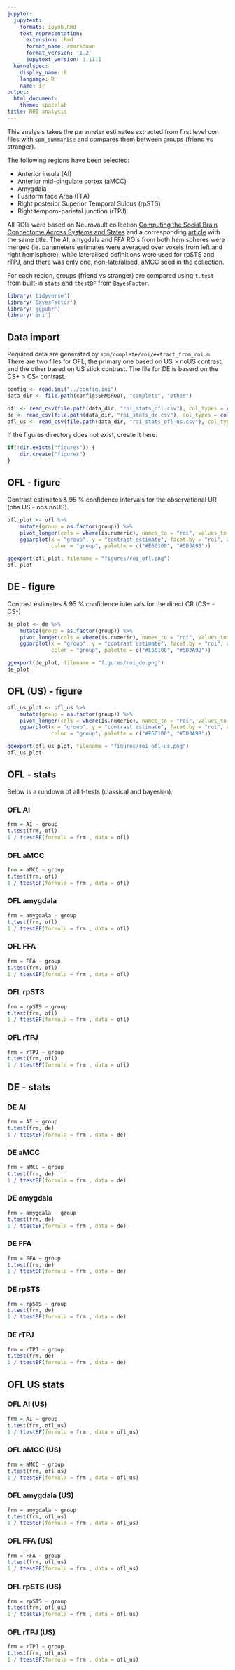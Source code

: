```yaml
---
jupyter:
  jupytext:
    formats: ipynb,Rmd
    text_representation:
      extension: .Rmd
      format_name: rmarkdown
      format_version: '1.2'
      jupytext_version: 1.11.1
  kernelspec:
    display_name: R
    language: R
    name: ir
output: 
  html_document:
    theme: spacelab
title: ROI analysis
---
```


This analysis takes the parameter estimates extracted from first level con files with `spm_summarise` and compares them between groups (friend vs stranger).

The following regions have been selected:

- Anterior insula (AI)
- Anterior mid-cingulate cortex (aMCC)
- Amygdala
- Fusiform face Area (FFA)
- Right posterior Superior Temporal Sulcus (rpSTS)
- Right temporo-parietal junction (rTPJ).

All ROIs were based on Neurovault collection [Computing the Social Brain Connectome Across Systems and States](https://neurovault.org/collections/2462/) and a corresponding [article](https://academic.oup.com/cercor/article/28/7/2207/3831104) with the same title. The AI, amygdala and FFA ROIs from both hemispheres were merged (ie. parameters estimates were averaged over voxels from left and right hemisphere), while lateralised definitions were used for rpSTS and rTPJ, and there was only one, non-lateralised, aMCC seed in the collection.

For each region, groups (friend vs stranger) are compared using `t.test` from built-in `stats` and `ttestBF` from `BayesFactor`.

```r
library('tidyverse')
library('BayesFactor')
library('ggpubr')
library('ini')
```

## Data import

Required data are generated by `spm/complete/roi/extract_from_roi.m`.
There are two files for OFL, the primary one based on US > noUS contrast, and the other based on US stick contrast.
The file for DE is baserd on the CS+ > CS- contrast.

```r
config <- read.ini("../config.ini")
data_dir <- file.path(config$SPM$ROOT, "complete", "other")

ofl <- read_csv(file.path(data_dir, "roi_stats_ofl.csv"), col_types = cols())
de <- read_csv(file.path(data_dir, "roi_stats_de.csv"), col_types = cols())
ofl_us <- read_csv(file.path(data_dir, "roi_stats_ofl-us.csv"), col_types = cols())
```

If the figures directory does not exist, create it here:
```r
if(!dir.exists("figures")) {
    dir.create("figures")
}
```

## OFL - figure

Contrast estimates & 95 % confidence intervals for the observational UR (obs US - obs noUS).

```r
ofl_plot <- ofl %>%
    mutate(group = as.factor(group)) %>%
    pivot_longer(cols = where(is.numeric), names_to = "roi", values_to = "contrast estimate") %>%
    ggbarplot(x = "group", y = "contrast estimate", facet.by = "roi", add = "mean_ci",
              color = "group", palette = c("#E66100", "#5D3A9B"))

ggexport(ofl_plot, filename = "figures/roi_ofl.png")
ofl_plot
```

## DE - figure

Contrast estimates & 95 % confidence intervals for the direct CR (CS+ - CS-)

```r
de_plot <- de %>%
    mutate(group = as.factor(group)) %>%
    pivot_longer(cols = where(is.numeric), names_to = "roi", values_to = "contrast estimate") %>%
    ggbarplot(x = "group", y = "contrast estimate", facet.by = "roi", add = "mean_ci",
              color = "group", palette = c("#E66100", "#5D3A9B"))

ggexport(de_plot, filename = "figures/roi_de.png")
de_plot
```

## OFL (US) - figure

```r
ofl_us_plot <- ofl_us %>%
    mutate(group = as.factor(group)) %>%
    pivot_longer(cols = where(is.numeric), names_to = "roi", values_to = "contrast estimate") %>%
    ggbarplot(x = "group", y = "contrast estimate", facet.by = "roi", add = "mean_ci",
              color = "group", palette = c("#E66100", "#5D3A9B"))

ggexport(ofl_us_plot, filename = "figures/roi_ofl-us.png")
ofl_us_plot
```

## OFL - stats

Below is a rundown of all t-tests (classical and bayesian).

### OFL AI

```r
frm = AI ~ group
t.test(frm, ofl)
1 / ttestBF(formula = frm , data = ofl)
```

### OFL aMCC

```r
frm = aMCC ~ group
t.test(frm, ofl)
1 / ttestBF(formula = frm , data = ofl)
```

### OFL amygdala

```r
frm = amygdala ~ group
t.test(frm, ofl)
1 / ttestBF(formula = frm , data = ofl)
```

### OFL FFA

```r
frm = FFA ~ group
t.test(frm, ofl)
1 / ttestBF(formula = frm , data = ofl)
```

### OFL rpSTS

```r
frm = rpSTS ~ group
t.test(frm, ofl)
1 / ttestBF(formula = frm , data = ofl)
```

### OFL rTPJ

```r
frm = rTPJ ~ group
t.test(frm, ofl)
1 / ttestBF(formula = frm , data = ofl)
```

## DE - stats


### DE AI

```r
frm = AI ~ group
t.test(frm, de)
1 / ttestBF(formula = frm , data = de)
```

### DE aMCC

```r
frm = aMCC ~ group
t.test(frm, de)
1 / ttestBF(formula = frm , data = de)
```

### DE amygdala

```r
frm = amygdala ~ group
t.test(frm, de)
1 / ttestBF(formula = frm , data = de)
```

### DE FFA

```r
frm = FFA ~ group
t.test(frm, de)
1 / ttestBF(formula = frm , data = de)
```

### DE rpSTS

```r
frm = rpSTS ~ group
t.test(frm, de)
1 / ttestBF(formula = frm , data = de)
```

### DE rTPJ

```r
frm = rTPJ ~ group
t.test(frm, de)
1 / ttestBF(formula = frm , data = de)
```

## OFL US stats


### OFL AI (US)

```r
frm = AI ~ group
t.test(frm, ofl_us)
1 / ttestBF(formula = frm , data = ofl_us)
```

### OFL aMCC (US)

```r
frm = aMCC ~ group
t.test(frm, ofl_us)
1 / ttestBF(formula = frm , data = ofl_us)
```

### OFL amygdala (US)

```r
frm = amygdala ~ group
t.test(frm, ofl_us)
1 / ttestBF(formula = frm , data = ofl_us)
```

### OFL FFA (US)

```r
frm = FFA ~ group
t.test(frm, ofl_us)
1 / ttestBF(formula = frm , data = ofl_us)
```

### OFL rpSTS (US)

```r
frm = rpSTS ~ group
t.test(frm, ofl_us)
1 / ttestBF(formula = frm , data = ofl_us)
```

### OFL rTPJ (US)

```r
frm = rTPJ ~ group
t.test(frm, ofl_us)
1 / ttestBF(formula = frm , data = ofl_us)
```
